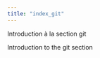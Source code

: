 ```yaml
---
title: "index_git"
---
```


::: {.content-visible when-profile="french"}
Introduction à la section git
:::

::: {.content-visible when-profile="english"}
Introduction to the git section
:::